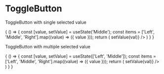 

<Meta title="Core/ToggleButton" component={ToggleButton} />

# ToggleButton

<Props of={ToggleButton} />

ToggleButton with single selected value

<Preview>
  <Story name="ToggleButton1">
  {
    () => {
        const [value, setValue] = useState('Middle');
        const items = ['Left', 'Middle', 'Right'].map((value) => ({ value }));
        return (
          <ToggleButton items={items} value={value} onChange={(event, val) => setValue(val)} />
        )
      }
  }
  </Story>
</Preview>

ToggleButton with multiple selected value

<Preview>
  <Story name="ToggleButton2">
  {
    () => {
        const [value, setValue] = useState(['Left', 'Middle']);
        const items = ['Left', 'Middle', 'Right'].map((value) => ({ value }));
        return (
          <ToggleButton items={items} multiple value={value} onChange={(event, val) => setValue(val)} />
        )
      }
  }
  </Story>
</Preview>
